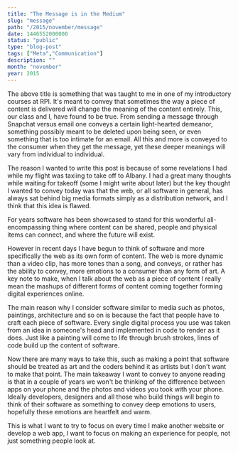 ```yaml
---
title: "The Message is in the Medium"
slug: "message"
path: "/2015/november/message"
date: 1446552000000
status: "public"
type: "blog-post"
tags: ["Meta","Communication"]
description: ""
month: "november"
year: 2015
---
```




The above title is something that was taught to me in one of my introductory
courses at RPI. It's meant to convey that sometimes the way a piece of content
is delivered will change the meaning of the content entirely. This, our class
and I, have found to be true. From sending a message through Snapchat versus
email one conveys a certain light-hearted demeanor, something possibly meant to
be deleted upon being seen, or even something that is too intimate for an email.
All this and more is conveyed to the consumer when they get the message, yet
these deeper meanings will vary from individual to individual.

The reason I wanted to write this post is because of some revelations I had
while my flight was taxiing to take off to Albany. I had a great many thoughts
while waiting for takeoff (some I might write about later) but the key thought I
wanted to convey today was that the web, or all software in general, has always
sat behind big media formats simply as a distribution network, and I think that
this idea is flawed.

For years software has been showcased to stand for this wonderful
all-encompassing thing where content can be shared, people and physical items
can connect, and where the future will exist.

However in recent days I have begun to think of software and more specifically
the web as its own form of content. The web is more dynamic than a video clip,
has more tones than a song, and conveys, or rather has the ability to convey,
more emotions to a consumer than any form of art. A key note to make, when I
talk about the web as a piece of content I really mean the mashups of different
forms of content coming together forming digital experiences online.

The main reason why I consider software similar to media such as photos,
paintings, architecture and so on is because the fact that people have to craft
each piece of software. Every single digital process you use was taken from an
idea in someone's head and implemented in code to render as it does. Just like a
painting will come to life through brush strokes, lines of code build up the
content of software.

Now there are many ways to take this, such as making a point that software
should be treated as art and the coders behind it as artists but I don't want to
make that point. The main takeaway I want to convey to anyone reading is that in
a couple of years we won't be thinking of the difference between apps on your
phone and the photos and videos you took with your phone. Ideally developers,
designers and all those who build things will begin to think of their software
as something to convey deep emotions to users, hopefully these emotions are
heartfelt and warm.

This is what I want to try to focus on every time I make another website or
develop a web app, I want to focus on making an experience for people, not just
something people look at.

